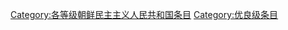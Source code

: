 {{empty category}}
{{Articles by Quality|topic=朝鲜民主主义人民共和国|project=朝鲜民主主义人民共和国|format=TOC}}

{{catmore1|[[Wikipedia:朝鲜民主主义人民共和国专题|Wikipedia:朝鲜民主主义人民共和国专题]]}}
[[Category:各等级朝鲜民主主义人民共和国条目|Category:各等级朝鲜民主主义人民共和国条目]]
[[Category:优良级条目|Category:优良级条目]]